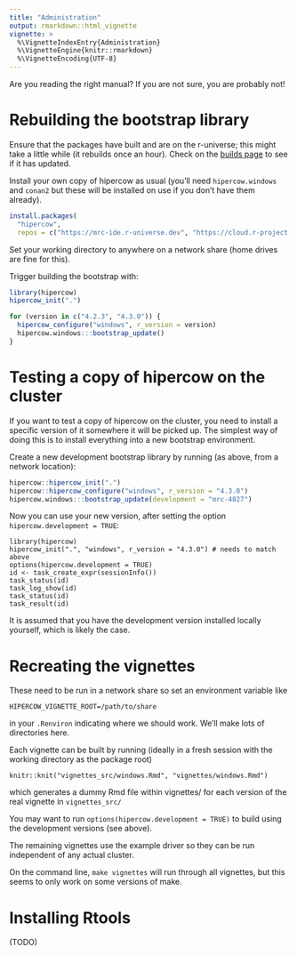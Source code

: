 ```yaml
---
title: "Administration"
output: rmarkdown::html_vignette
vignette: >
  %\VignetteIndexEntry{Administration}
  %\VignetteEngine{knitr::rmarkdown}
  %\VignetteEncoding{UTF-8}
---
```


Are you reading the right manual?  If you are not sure, you are probably not!

# Rebuilding the bootstrap library

Ensure that the packages have built and are on the r-universe; this might take a little while (it rebuilds once an hour). Check on the [builds page](https://mrc-ide.r-universe.dev/builds) to see if it has updated.

Install your own copy of hipercow as usual (you'll need `hipercow.windows` and `conan2` but these will be installed on use if you don't have them already).

```r
install.packages(
  "hipercow",
  repos = c("https://mrc-ide.r-universe.dev", "https://cloud.r-project.org"))
```

Set your working directory to anywhere on a network share (home drives are fine for this).

Trigger building the bootstrap with:

```r
library(hipercow)
hipercow_init(".")

for (version in c("4.2.3", "4.3.0")) {
  hipercow_configure("windows", r_version = version)
  hipercow.windows:::bootstrap_update()
}
```

# Testing a copy of hipercow on the cluster

If you want to test a copy of hipercow on the cluster, you need to install a specific version of it somewhere it will be picked up.  The simplest way of doing this is to install everything into a new bootstrap environment.

Create a new development bootstrap library by running (as above, from a network location):

```r
hipercow::hipercow_init(".")
hipercow::hipercow_configure("windows", r_version = "4.3.0")
hipercow.windows:::bootstrap_update(development = "mrc-4827")
```

Now you can use your new version, after setting the option `hipercow.development = TRUE`:

```
library(hipercow)
hipercow_init(".", "windows", r_version = "4.3.0") # needs to match above
options(hipercow.development = TRUE)
id <- task_create_expr(sessionInfo())
task_status(id)
task_log_show(id)
task_status(id)
task_result(id)
```

It is assumed that you have the development version installed locally yourself, which is likely the case.

# Recreating the vignettes

These need to be run in a network share so set an environment variable like

```
HIPERCOW_VIGNETTE_ROOT=/path/to/share
```

in your `.Renviron` indicating where we should work.  We'll make lots of directories here.

Each vignette can be built by running (ideally in a fresh session with the working directory as the package root)

```
knitr::knit("vignettes_src/windows.Rmd", "vignettes/windows.Rmd")
```

which generates a dummy Rmd file within vignettes/ for each version of the real vignette in `vignettes_src/`

You may want to run `options(hipercow.development = TRUE)` to build using the development versions (see above).

The remaining vignettes use the example driver so they can be run independent of any actual cluster.

On the command line, `make vignettes` will run through all vignettes, but this seems to only work on some versions of make.

# Installing Rtools

(TODO)
